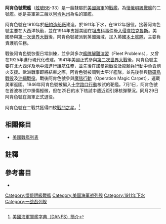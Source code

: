{{noteTA
|G1=Military
|G2=Shipname
|G3=Aero
|G4=地名
}}
{{軍艦模板
|名稱= 阿肯色 [[File:Flag_of_the_United_States.svg|30px]]<br />USS Arkansas BB-33
|圖片= [[File:USS_Arkansas_(BB-33)_-_80-G-229753.jpg|280px]]
|照片說明=阿肯色號。攝於1944年。
|艦種= [[戰艦|戰艦]]
|艦級= [[懷俄明級戰艦|懷俄明級]]
|製造= [[紐約造船廠|紐約造船廠]]
|動工= 1910年1月25日
|下水= 1911年1月14日
|服役= 1912年9月17日
|退役= 1946年7月29日
|結局= 1946年7月25日於[[十字路口行動|十字路口行動]]中遭核彈沉沒
|除籍= 
|標準= 設計：26,000噸
|滿載= 
|長度= 整體：562呎<br />水線：554呎
|闊度= 水線：93呎2.5吋 
|吃水= 28.5呎
|極速= 20.5節<br />試航：21.22節
|鍋爐= 12座
|出力= 設計：28,000軸馬力<br />試航：28,787軸馬力
|續航= 6,860海哩/10節
|乘員= 58名軍官<br />1005名水兵
|裝甲= 艦側：11吋至9吋<br />炮塔：6.5吋至11吋<br />裝甲甲板：20至100磅<br/>艦炮：12至3吋<br />炮座：11吋至4.5吋<br />指揮塔：11.5吋至3吋
|裝備= 主炮：6門12吋/50雙聯裝火炮<br />副炮：21門5吋/51火炮<br />2座魚雷發射管
|其它=模版參考來源：<ref>{{Harvnb|Friedman|1985|pp=434-435}}懷俄明級配置，數據僅以設計及建造時為準。</ref>}}

'''阿肯色號戰艦'''（[[美國海軍艦體編號|舷號]]BB-33）是一艘隸屬於[[美國海軍|美國海軍]]的[[戰艦|戰艦]]，為[[懷俄明級戰艦|懷俄明級戰艦]]的二號艦。她是美軍第三艘以[[阿肯色州|阿肯色州]]為名的軍艦。

阿肯色號在1910年於[[紐約造船廠|紐約造船廠]]建造，於1911年下水，在1912年服役。接著阿肯色號主要在大西洋執勤，並在1914年支援美國在[[坦皮科事件|坦皮科事件]]後[[韋拉克魯斯戰役_(1914)|入侵韋拉克魯斯]]。美國參與[[第一次世界大戰|第一次世界大戰]]後，阿肯色號被派到英國海域，加入英國[[本土艦隊|本土艦隊]]，主要負責護航任務。

戰後阿肯色號恢復日常訓練，並參與多次[[艦隊解難演習|艦隊解難演習]]（Fleet Problems），又曾在1925年進行現代化改建。1941年美國正式參與[[第二次世界大戰|第二次世界大戰]]後，阿肯色號主要在北大西洋及地中海進行護航任務，並先後在[[諾曼第戰役|諾曼第戰役]]及[[龍騎兵行動|龍騎兵行動]]中負責炮火支援。歐洲戰事即將結束之際，阿肯色號被調到太平洋艦隊，並先後參與[[硫磺島戰役|硫磺島戰役]]及[[沖繩戰役|沖繩戰役]]。戰後阿肯色號參與[[魔毯行動|魔毯行動]]（Operation Magic Carpet），運載美軍返國。1946年阿肯色號被編入[[十字路口行動|十字路口行動]]核試的靶艦。7月1日，阿肯色號在首波核試中損傷輕微，但在25日的水下核試中遭近距引爆核彈擊沉。同月29日阿肯色號在海軍正式退役。

阿肯色號在二戰共獲得四枚[[戰鬥之星|戰鬥之星]]。<ref>[http://www.hazegray.org/danfs/battlesh/bb33.htm 美國海軍軍艦字典（DANFS）簡介]</ref>

== 相關條目 ==
* [[美國戰艦列表|美國戰艦列表]]

== 註釋 ==
{{reflist}}

== 參考書目 ==
{{Commonscat|USS Arkansas (BB-33)}}
{{海军主题}}

* {{Citation
|last = Friedman
|first = Norman
|year = 1985
|title = U.S. Battleships: An Illustrated Design History
|language = en
|publication-place = Annapolis, Maryland
|publisher = Naval Institute Press
|isbn = 0-87021-715-1}}

{{DEFAULTSORT:Arkansas}}
{{懷俄明級戰艦}}
{{美國戰艦}}

[[Category:懷俄明級戰艦|Category:懷俄明級戰艦]]
[[Category:美国海军战列舰|Category:美国海军战列舰]]
[[Category:1911年下水|Category:1911年下水]]
[[Category:一战战列舰|Category:一战战列舰]]